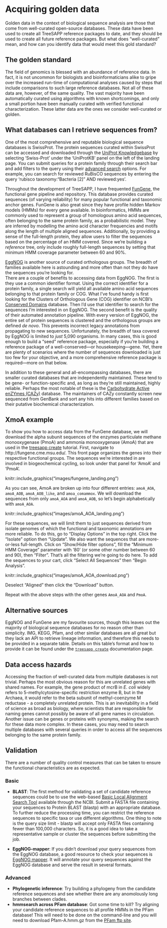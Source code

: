 # Acquiring golden data

Golden data in the context of biological sequence analysis are those that come from well-curated open-source databases. These data have been used to create all TreeSAPP reference packages to date, and they should be used to create all future reference packages. But what does "well-curated" mean, and how can you identify data that would meet this gold standard?

## The golden standard

The field of genomics is blessed with an abundance of reference data. In fact, it is not uncommon for biologists and bioinformaticians alike to gripe over the increased run-time of computational analyses caused by steps that include comparisons to such large reference databases. Not all of these data are, however, of the same quality. The vast majority have been automatically curated using algorithms with known shortcomings, and only a small portion have been manually curated with verified functional characterization. These latter data are the ones we consider well-curated or golden.

## What databases can I retrieve sequences from?

One of the most comprehensive and reputable biological sequence databases is SwissProt. The protein sequences curated within SwissProt can be accessed and downloaded through the [UniProt Knowledgebase](https://www.uniprot.org/) by selecting 'Swiss-Prot' under the 'UniProtKB' panel on the left of the landing page. You can submit queries for a protein family through their search bar and add filters to the query using their [advanced search](https://www.uniprot.org/help/advanced_search) options. For example, you can search for reviewed RuBisCO sequences by entering the query 'rubisco taxonomy:"Bacteria [2]" AND reviewed:yes'.

Throughout the development of TreeSAPP, I have frequented [FunGene](http://fungene.cme.msu.edu/), the functional gene pipeline and repository. This database provides curated sequences (of varying reliability) for many popular functional and taxonomic anchor genes. FunGene is also great since they have profile hidden Markov models (HMMs) for every gene available. In bioinformatics, HMMs are commonly used to represent a group of homologous amino acid sequences, often belonging to the same protein family, as a probabilistic model. They are inferred by modelling the amino acid character frequencies and motifs along the length of multiple aligned sequences. Additionally, by providing a sense of the full-length protein, they allow users to filter the sequences based on the percentage of an HMM covered. Since we're building a _reference_ tree, only include roughly full-length sequences by setting that minimum HMM coverage parameter between 60 and 90%.

[EggNOG](http://eggnog5.embl.de/#/app/home) is another source of curated orthologous groups. The breadth of families available here is astounding and more often than not they do have the sequences you're looking for.\
There are a couple of benefits to accessing data from EggNOG. The first is they use a common identifier format. Using the correct identifier for a protein family, a single search will yield all available amino acid sequences belonging to that protein family or COG. What I've found handy is first looking for the Clusters of Orthologous Gene (COG) identifier on NCBI's [Conserved Domains](https://www.ncbi.nlm.nih.gov/Structure/cdd/cdd.shtml) database. Then I'd use that identifier to search for the sequences I'm interested in on EggNOG.
The second benefit is the quality of their automated annotation pipeline. With every version of EggNOG, the entire set of protein sequences is clustered and the orthologous groups are defined _de novo_. This prevents incorrect legacy annotations from propagating to new sequences.
Unfortunately, the breadth of taxa covered by EggNOG is limited to *just* 5,090 organisms. In many cases, this is good enough to build a "seed" reference package, especially if you're building a reference package of a well-conserved---or housekeeping---gene. Yet, there are plenty of scenarios where the number of sequences downloaded is just too few for your objective, and a more comprehensive reference package is required—more on that below.

In addition to these general and all-encompassing databases, there are smaller curated databases that are independently maintained. These tend to be gene- or function-specific and, as long as they're still maintained, highly reliable. Perhaps the most notable of these is the [Carbohydrate Active enZYmes (CAZy)](http://www.cazy.org/) database. The maintainers of CAZy constantly screen new sequenced from GenBank and sort any hits into different families based on their putative biochemical characterization.

## XmoA example

To show you how to access data from the FunGene database, we will download the alpha subunit sequences of the enzymes particulate methane monooxygenase (PmoA) and ammonia monooxygenase (AmoA) that are used in the [treesapp create]() tutorial. First, navigate to http://fungene.cme.msu.edu/. This front page organizes the genes into their respective functional groups. The sequences we're interested in are involved in biogeochemical cycling, so look under that panel for 'AmoA' and 'PmoA'.

knitr::include_graphics("images/fungene_landing.png")

As you can see, AmoA are broken up into four different entries: `amoA_AOA`, `amoA_AOB`, `amoA_AOB_like`, and `amoa_comammox`. We will download the sequences from only `amoA_AOA` and `amoA_AOB`, so let's begin alphabetically with `amoA_AOA`.

knitr::include_graphics("images/amoA_AOA_landing.png")

For these sequences, we will limit them to just sequences derived from isolate genomes of which the functional and taxonomic annotations are more reliable. To do this, go to "Display Options"  in the top right. Click the "Isolate" option then "Update".
We also want the sequences that are more-or-less full-length. Click on "Show/Hide filter options", fill the "Minimum HMM Coverage" parameter with '80' (or some other number between 60 and 90), then "Filter".
That's all the filtering we're going to do here. To add the sequences to your cart, click "Select All Sequences" then "Begin Analysis".

knitr::include_graphics("images/amoA_AOA_download.png")

Deselect "Aligned" then click the "Download" button.

Repeat with the above steps with the other genes `AmoA_AOA` and `PmoA`.

## Alternative sources

EggNOG and FunGene are my favourite sources, though this leaves out the majority of biological sequence databases for no reason other than simplicity. IMG, KEGG, Pfam, and other similar databases are all great but they lack an API to retrieve lineage information, and therefore this needs to be provided in a separate table. Details on this table's format and how to provide it can be found under the [`treesapp create`](https://github.com/hallamlab/TreeSAPP/wiki/Building-reference-packages-with-TreeSAPP) documentation page.

## Data access hazards

Accessing the fraction of well-curated data from multiple databases is not trivial. Perhaps the most obvious reason for this are unrelated genes with shared names. For example, the gene product of mcrB in _E. coli_ widely refers to 5-methylcytosine-specific restriction enzyme B, but in the Archaea, it would refer to the beta subunit of methyl-coenzyme M reductase - a completely unrelated protein. This is an inevitability in a field of science as broad as biology, where scientists that are responsible for naming genes cannot possibly be aware of all gene names in circulation.
Another issue can be genes or proteins with synonyms, making the search for these data more complex. In these cases, you may need to search multiple databases with several queries in order to access all the sequences belonging to the same protein family.

## Validation

There are a number of quality control measures that can be taken to ensure the functional characteristics are as expected.

### Basic

* **BLAST**: The first method for validating a set of candidate reference sequences could be to use the web-based [Basic Local Alignment Search Tool](https://blast.ncbi.nlm.nih.gov/Blast.cgi) available through the NCBI. Submit a FASTA file containing your sequences to Protein BLAST (blastp) with an appropriate database. To further reduce the processing time, you can restrict the reference sequences to specific taxa or use different algorithms. One thing to note is the query size limit - blastp will accept only FASTA files containing fewer than 100,000 characters. So, it is a good idea to take a representative sample or cluster the sequences before submitting the job.

* **EggNOG-mapper**: If you didn't download your query sequences from the EggNOG database, a good resource to check your sequences is [EggNOG mapper](http://eggnog-mapper.embl.de/). It will annotate your query sequences against the EggNOG database and serve the result in several formats.

### Advanced

* **Phylogenetic inference**: Try building a phylogeny from the candidate reference sequences and see whether there are any anomolously long branches between clades.
* **hmmsearch across PFam database**: Got some time to kill? Try aligning your candidate reference sequences to all profile HMMs in the PFam database! This will need to be done on the command-line and you will need to download Pfam-A.hmm.gz from the [PFam ftp site](http://ftp.ebi.ac.uk/pub/databases/Pfam/current_release/).
